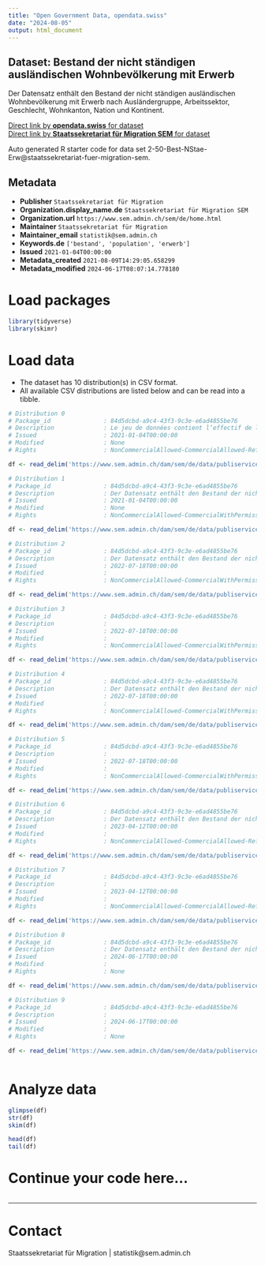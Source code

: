 ```yaml
---
title: "Open Government Data, opendata.swiss"
date: "2024-08-05"
output: html_document
---
```


## Dataset: Bestand der nicht ständigen ausländischen Wohnbevölkerung mit Erwerb

Der Datensatz enthält den Bestand der nicht ständigen ausländischen Wohnbevölkerung mit Erwerb nach Ausländergruppe, Arbeitssektor, Geschlecht, Wohnkanton, Nation und Kontinent.

[Direct link by **opendata.swiss** for dataset](https://opendata.swiss/de/dataset/bestand-der-nicht-standigen-auslandischen-wohnbevolkerung-mit-erwerb)<br>
[Direct link by **Staatssekretariat für Migration SEM** for dataset](https://www.sem.admin.ch/sem/de/home/publiservice/statistik/auslaenderstatistik.html)

Auto generated R starter code for data set 2-50-Best-NStae-Erw@staatssekretariat-fuer-migration-sem.

## Metadata

- **Publisher** `Staatssekretariat für Migration`
- **Organization.display_name.de** `Staatssekretariat für Migration SEM`
- **Organization.url** `https://www.sem.admin.ch/sem/de/home.html`
- **Maintainer** `Staatssekretariat für Migration`
- **Maintainer_email** `statistik@sem.admin.ch`
- **Keywords.de** `['bestand', 'population', 'erwerb']`
- **Issued** `2021-01-04T00:00:00`
- **Metadata_created** `2021-08-09T14:29:05.658299`
- **Metadata_modified** `2024-06-17T08:07:14.778180`


# Load packages

```r

library(tidyverse)
library(skimr)

```

# Load data

-   The dataset has 10 distribution(s) in CSV format.
-   All available CSV distributions are listed below and can be read into a tibble.

```r

# Distribution 0
# Package_id               : 84d5dcbd-a9c4-43f3-9c3e-e6ad4855be76
# Description              : Le jeu de données contient l’effectif de la population résidante étrangère non permanente avec activité lucrative selon la catégorie d’étrangers, le secteur d’activité, le sexe, le canton de domicile, la nationalité et le continent à la fin de l’année 2019.
# Issued                   : 2021-01-04T00:00:00
# Modified                 : None
# Rights                   : NonCommercialAllowed-CommercialAllowed-ReferenceNotRequired

df <- read_delim('https://www.sem.admin.ch/dam/sem/de/data/publiservice/statistik/auslaenderstatistik/2019/csv/2-50-Effectif-Nperm-ActLuc-f-2019.csv.download.csv/2-50-Effectif-Nperm-ActLuc-f-2019.csv')

# Distribution 1
# Package_id               : 84d5dcbd-a9c4-43f3-9c3e-e6ad4855be76
# Description              : Der Datensatz enthält den Bestand der nicht ständigen ausländischen Wohnbevölkerung mit Erwerb nach Ausländergruppe, Arbeitssektor, Geschlecht, Wohnkanton, Nation und Kontinent Ende 2019.
# Issued                   : 2021-01-04T00:00:00
# Modified                 : None
# Rights                   : NonCommercialAllowed-CommercialWithPermission-ReferenceRequired

df <- read_delim('https://www.sem.admin.ch/dam/sem/de/data/publiservice/statistik/auslaenderstatistik/2019/csv/2-50-Best-Nstae-Erw-d-2019.csv.download.csv/2-50-Best-Nstae-Erw-d-2019.csv')

# Distribution 2
# Package_id               : 84d5dcbd-a9c4-43f3-9c3e-e6ad4855be76
# Description              : Der Datensatz enthält den Bestand der nicht ständigen ausländischen Wohnbevölkerung mit Erwerb nach Ausländergruppe, Arbeitssektor, Geschlecht, Wohnkanton, Nation und Kontinent Ende 2020. 
# Issued                   : 2022-07-18T00:00:00
# Modified                 : 
# Rights                   : NonCommercialAllowed-CommercialWithPermission-ReferenceRequired

df <- read_delim('https://www.sem.admin.ch/dam/sem/de/data/publiservice/statistik/auslaenderstatistik/2020/csv/2-50-Best-Nstae-Erw-d-2020.csv.download.csv/2-50-Best-Nstae-Erw-d-2020.csv')

# Distribution 3
# Package_id               : 84d5dcbd-a9c4-43f3-9c3e-e6ad4855be76
# Description              : 
# Issued                   : 2022-07-18T00:00:00
# Modified                 : 
# Rights                   : NonCommercialAllowed-CommercialWithPermission-ReferenceRequired

df <- read_delim('https://www.sem.admin.ch/dam/sem/de/data/publiservice/statistik/auslaenderstatistik/2020/csv/2-50-Effectif-Nperm-ActLuc-f-2020.csv.download.csv/2-50-Effectif-Nperm-ActLuc-f-2020.csv')

# Distribution 4
# Package_id               : 84d5dcbd-a9c4-43f3-9c3e-e6ad4855be76
# Description              : Der Datensatz enthält den Bestand der nicht ständigen ausländischen Wohnbevölkerung mit Erwerb nach Ausländergruppe, Arbeitssektor, Geschlecht, Wohnkanton, Nation und Kontinent Ende 2021.  Anmerkung: Vereinigtes Königreich wird neu den Drittstaaten angegliedert. 
# Issued                   : 2022-07-18T00:00:00
# Modified                 : 
# Rights                   : NonCommercialAllowed-CommercialWithPermission-ReferenceRequired

df <- read_delim('https://www.sem.admin.ch/dam/sem/de/data/publiservice/statistik/auslaenderstatistik/2021/csv/2-50-Best-Nstae-Erw-d-2021.csv.download.csv/2-50-Best-Nstae-Erw-d-2021.csv')

# Distribution 5
# Package_id               : 84d5dcbd-a9c4-43f3-9c3e-e6ad4855be76
# Description              : 
# Issued                   : 2022-07-18T00:00:00
# Modified                 : 
# Rights                   : NonCommercialAllowed-CommercialWithPermission-ReferenceRequired

df <- read_delim('https://www.sem.admin.ch/dam/sem/de/data/publiservice/statistik/auslaenderstatistik/2021/csv/2-50-Effectif-Nperm-ActLuc-f-2021.csv.download.csv/2-50-Effectif-Nperm-ActLuc-f-2021.csv')

# Distribution 6
# Package_id               : 84d5dcbd-a9c4-43f3-9c3e-e6ad4855be76
# Description              : Der Datensatz enthält den Bestand der nicht ständigen ausländischen Wohnbevölkerung mit Erwerb nach Ausländergruppe, Arbeitssektor, Geschlecht, Wohnkanton, Nation und Kontinent Ende 2022. 
# Issued                   : 2023-04-12T00:00:00
# Modified                 : 
# Rights                   : NonCommercialAllowed-CommercialAllowed-ReferenceNotRequired

df <- read_delim('https://www.sem.admin.ch/dam/sem/de/data/publiservice/statistik/auslaenderstatistik/2022/csv/2-50-Best-Nstae-Erw-d-2022.csv.download.csv/2-50-Best-Nstae-Erw-d-2022.csv')

# Distribution 7
# Package_id               : 84d5dcbd-a9c4-43f3-9c3e-e6ad4855be76
# Description              : 
# Issued                   : 2023-04-12T00:00:00
# Modified                 : 
# Rights                   : NonCommercialAllowed-CommercialAllowed-ReferenceNotRequired

df <- read_delim('https://www.sem.admin.ch/dam/sem/de/data/publiservice/statistik/auslaenderstatistik/2022/csv/2-50-Effectif-Nperm-ActLuc-f-2022.csv.download.csv/2-50-Effectif-Nperm-ActLuc-f-2022.csv')

# Distribution 8
# Package_id               : 84d5dcbd-a9c4-43f3-9c3e-e6ad4855be76
# Description              : Der Datensatz enthält den Bestand der nicht ständigen ausländischen Wohnbevölkerung mit Erwerb nach Ausländergruppe, Arbeitssektor, Geschlecht, Wohnkanton, Nation und Kontinent Ende 2023. 
# Issued                   : 2024-06-17T00:00:00
# Modified                 : 
# Rights                   : None

df <- read_delim('https://www.sem.admin.ch/dam/sem/de/data/publiservice/statistik/auslaenderstatistik/2023/csv/2-50-Best-Nstae-Erw-d-2023.csv.download.csv/2-50-Best-Nstae-Erw-d-2023.csv')

# Distribution 9
# Package_id               : 84d5dcbd-a9c4-43f3-9c3e-e6ad4855be76
# Description              : 
# Issued                   : 2024-06-17T00:00:00
# Modified                 : 
# Rights                   : None

df <- read_delim('https://www.sem.admin.ch/dam/sem/de/data/publiservice/statistik/auslaenderstatistik/2023/csv/2-50-Effectif-Nperm-ActLuc-f-2023.csv.download.csv/2-50-Effectif-Nperm-ActLuc-f-2023.csv')



```

# Analyze data

```r

glimpse(df)
str(df)
skim(df)

head(df)
tail(df)

```

# Continue your code here...

```r

```

------------------------------------------------------------------------

# Contact

Staatssekretariat für Migration | statistik@sem.admin.ch
